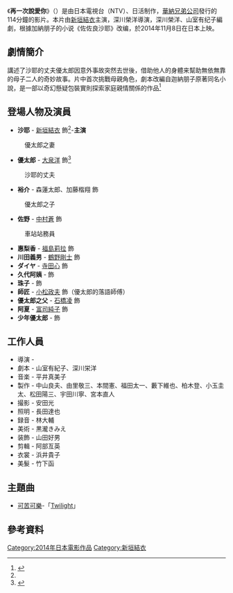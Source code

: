 {{expert|time=2015-07-11T14:35:55+00:00}}
{{Infobox Film
| name               = 《再一次說愛你》
| original_name  = {{lang|ja|トワイライト　ささらさや}}
| image              = 
| caption            = 
| production_company = [[日活株式會社|日活株式會社]]
| director           = {{link-ja|深川榮洋|深川榮洋}}
| executive_producer = {{link-ja|中山良夫|中山良夫}}
| producer           = {{link-ja|中山良夫|中山良夫}}
| writer             = [[山室有纪子|山室有纪子]]、{{link-ja|深川榮洋|深川榮洋}}
| narrator           = 
| starring           = [[新垣結衣|新垣結衣]]
| music              = [[平井真美子|平井真美子]]
| cinematography     = {{link-ja|安田光|安田光}}
| editing            = {{link-ja|阿部亙英|阿部亙英}}
| studio             = 
| distributor        = [[華納兄弟|華納兄弟]]株式會社
| released           = {{Flagicon|Japan}} 2014年11月8日<br/>{{flagicon|TWN}} 2015年1月23日 <ref>{{Cite web |url=http://app.atmovies.com.tw/movie/movie.cfm?action=filmdata&film_id=ftja33684490 |title=再一次說愛你 臺灣上映日期 |accessdate=2015-08-16 |archive-date=2015-05-30 |archive-url=https://web.archive.org/web/20150530183417/http://app.atmovies.com.tw/movie/movie.cfm?action=filmdata&film_id=ftja33684490 |dead-url=no }}</ref><br/>{{flagicon|HKG}} 2015年6月18日
| sec-title          =
| rate               = 
| runtime            = 114分鐘
| country            = {{JPN}}
| language           = [[日語|日語]]
| imdb_id            = 
| amg_id             = 
| budget             = 
| gross              ={{Flagicon|JPN}} 5.3億[[日圓|日圓]]<ref>『キネマ旬報』2015年3月下旬号、96P。</ref><br>{{Flagicon|ROC}} 22萬[[新台幣|新台幣]]
| preceded_by        = 
| followed_by        = 
| website            = 
}}
《'''再一次說愛你'''》（{{lang|ja|トワイライト ささらさや}}）是由日本電視台（NTV）、日活制作，[[華納兄弟公司|華納兄弟公司]]發行的114分鐘的影片。本片由[[新垣結衣|新垣結衣]]主演，深川榮洋導演，深川榮洋、山室有纪子編劇，根據加納朋子的小说《佐佐良沙耶》改编，於2014年11月8日在日本上映。

== 劇情簡介 ==
講述了沙耶的丈夫優太郎因意外事故突然去世後，借助他人的身體来幫助無依無靠的母子二人的奇妙故事。片中首次挑戰母親角色，劇本改編自迦納朋子原著同名小說，是一部以奇幻懸疑包裝實則探索家庭親情關係的作品<ref name=macau01>{{Cite news|url=http://www.macaodaily.com/html/2014-12/28/content_962662.htm|title=新垣結衣挑戰演單親媽|work=澳門日報電子版|date=2014-12-28|deadurl=yes|archiveurl=https://web.archive.org/web/20150929031121/http://www.macaodaily.com/html/2014-12/28/content_962662.htm|archivedate=2015-09-29|accessdate=2015-08-03}}</ref>

== 登場人物及演員 ==
* '''沙耶''' - [[新垣結衣|新垣結衣]] 飾<ref name=chinatimes01/>-'''主演'''
:優太郎之妻
* '''優太郎''' - [[大泉洋|大泉洋]] 飾<ref name=chinatimes01>{{Cite news |url=http://www.chinatimes.com/newspapers/20150118000863-260603 |title=新垣結衣當媽放電　大泉洋：能娶她片酬都不要 |work=中時電子報 |date=2015-01-18 |accessdate=2015-08-03 |archive-date=2018-09-22 |archive-url=https://web.archive.org/web/20180922233910/http://www.chinatimes.com/newspapers/20150118000863-260603 |dead-url=no }}</ref>
:沙耶的丈夫
* '''裕介''' - 森蓮太郎、加藤楷翔 飾
:優太郎之子
* '''佐野''' - [[中村蒼|中村蒼]] 飾
:車站站務員
* '''惠梨香''' - [[福島莉拉|福島莉拉]] 飾
* '''川田義男''' - [[鶴野剛士|鶴野剛士]] 飾
* '''ダイヤ''' - [[寺田心|寺田心]] 飾
* '''久代阿姨''' - {{link-ja|波乃久里子|波乃久里子}} 飾
* '''珠子''' - {{link-ja|藤田弓子|藤田弓子}} 飾
* '''師匠''' - [[小松政夫|小松政夫]] 飾（優太郎的落語師傅）
* '''優太郎之父''' - [[石橋凌|石橋凌]]  飾
* '''阿夏''' - [[富司純子|富司純子]] 飾
* '''少年優太郎''' - {{link-ja|須田琉雅|須田琉雅}} 飾

== 工作人員 ==
* 導演 - {{link-ja|深川榮洋|深川榮洋}}
* 劇本 - 山室有紀子、深川栄洋
* 音楽 - 平井真美子
* 製作 - 中山良夫、由里敬三、本間憲、福田太一、藪下維也、柏木登、小玉圭太、松田陽三、宇田川寧、宮本直人
* 撮影 - 安田光
* 照明 - 長田達也
* 録音 - 林大輔
* 美術 - 黒瀧きみえ
* 装飾 - 山田好男
* 剪輯 - 阿部亙英
* 衣裳 - 浜井貴子
* 美髮 - 竹下函

== 主題曲 == 
*[[可苦可樂|可苦可樂]]-「[[Twilight_(可苦可樂單曲)|Twilight]]」

==參考資料==
{{Reflist}}

[[Category:2014年日本電影作品|Category:2014年日本電影作品]]
[[Category:新垣結衣|Category:新垣結衣]]